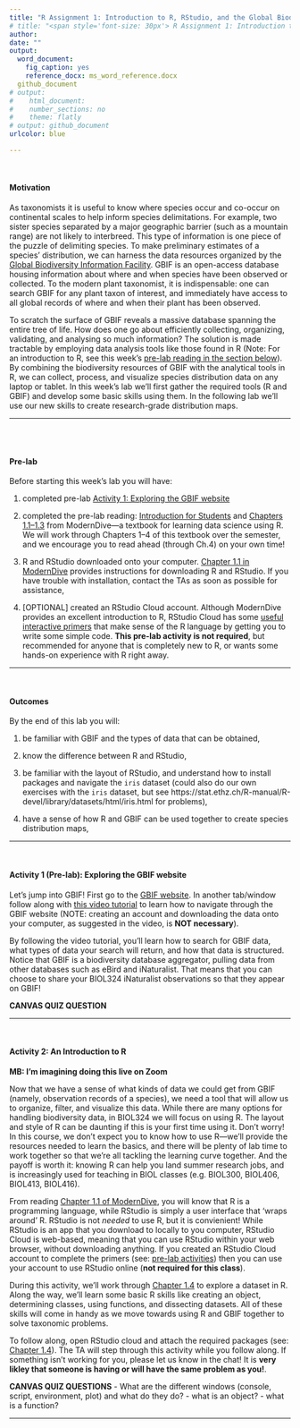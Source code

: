 ```yaml
---
title: "R Assignment 1: Introduction to R, RStudio, and the Global Biodiversity Information Facility (GBIF)"
# title: "<span style='font-size: 30px'> R Assignment 1: Introduction to R, RStudio, and the Global Biodiversity Information Facility (GBIF) </style>"
author: 
date: ""
output:
  word_document:
    fig_caption: yes
    reference_docx: ms_word_reference.docx
  github_document
# output:
#    html_document:
#    number_sections: no
#    theme: flatly
# output: github_document
urlcolor: blue

---
```


&nbsp;
&nbsp;

#### Motivation {#motivation}

As taxonomists it is useful to know where species occur and co-occur on continental scales to help inform species delimitations. For example, two sister species separated by a major geographic barrier (such as a mountain range) are not likely to interbreed. This type of information is one piece of the puzzle of delimiting species. To make preliminary estimates of a species' distribution, we can harness the data resources organized by the [Global Biodiversity Information Facility](https://www.gbif.org/what-is-gbif). GBIF is an open-access database housing information about where and when species have been observed or collected. To the modern plant taxonomist, it is indispensable: one can search GBIF for any plant taxon of interest, and immediately have access to all global records of where and when their plant has been observed. 

To scratch the surface of GBIF reveals a massive database spanning the entire tree of life. How does one go about efficiently collecting, organizing, validating, and analysing so much information? The solution is made tractable by employing data analysis tools like those found in R (Note: For an introduction to R, see this week's [pre-lab reading in the section below](#prelab)).  By combining the biodiversity resources of GBIF with the analytical tools in R, we can collect, process, and visualize species distribution data on any laptop or tablet. In this week's lab we'll first gather the required tools (R and GBIF) and develop some basic skills using them. In the following lab we'll use our new skills to create research-grade distribution maps. 

--- 

<br>
<br>

#### Pre-lab {#prelab}

Before starting this week's lab you will have: &nbsp;

1. completed pre-lab [Activity 1: Exploring the GBIF website](#A1) &nbsp;

2. completed the pre-lab reading: [Introduction for Students](https://moderndive.com/preface.html#introduction-for-students) and [Chapters 1.1&ndash;1.3](https://moderndive.com/1-getting-started.html) from ModernDive&mdash;a textbook for learning data science using R. We will work through Chapters 1&ndash;4 of this textbook over the semester, and we encourage you to read ahead (through Ch.4) on your own time! &nbsp;

3. R and RStudio downloaded onto your computer. [Chapter 1.1 in ModernDive](https://moderndive.netlify.app/1-getting-started.html) provides instructions for downloading R and RStudio. If you have trouble with installation, contact the TAs as soon as possible for assistance, &nbsp;

4. [OPTIONAL] created an RStudio Cloud account. Although ModernDive provides an excellent introduction to R, RStudio Cloud has some [useful interactive primers](https://rstudio.cloud/learn/primers/) that make sense of the R language by getting you to write some simple code. **This pre-lab activity is not required**, but recommended for anyone that is completely new to R, or wants some hands-on experience with R right away. 

--- 

&nbsp;
&nbsp;

#### Outcomes {#outcomes}

By the end of this lab you will: &nbsp;

1. be familiar with GBIF and the types of data that can be obtained, &nbsp;

2. know the difference between R and RStudio, &nbsp;

3. be familiar with the layout of RStudio, and understand how to install packages and navigate the `iris` dataset (could also do our own exercises with the `iris` dataset, but see https://stat.ethz.ch/R-manual/R-devel/library/datasets/html/iris.html for problems), &nbsp;

4. have a sense of how R and GBIF can be used together to create species distribution maps, &nbsp;


--- 

&nbsp;
&nbsp;

#### Activity 1 (Pre-lab): Exploring the GBIF website {#A1}

Let's jump into GBIF! First go to the [GBIF website](https://www.gbif.org). In another tab/window follow along with [this video tutorial](https://www.youtube.com/watch?v=40yPnJdeM_A&t=3s) to learn how to navigate through the GBIF website (NOTE: creating an account and downloading the data onto your computer, as suggested in the video, is **NOT necessary**).

By following the video tutorial, you'll learn how to search for GBIF data, what types of data your search will return, and how that data is structured. Notice that GBIF is a biodiversity database aggregator, pulling data from other databases such as eBird and iNaturalist. That means that you can choose to share your BIOL324 iNaturalist observations so that they appear on GBIF! 

**CANVAS QUIZ QUESTION**

--- 

&nbsp;
&nbsp;

#### Activity 2: An Introduction to R {#A2}


**MB: I'm imagining doing this live on Zoom**

Now that we have a sense of what kinds of data we could get from GBIF (namely, observation records of a species), we need a tool that will allow us to organize, filter, and visualize this data. While there are many options for handling biodiversity data, in BIOL324 we will focus on using R. The layout and style of R can be daunting if this is your first time using it. Don't worry! In this course, we don't expect you to know how to use R&mdash;we'll provide the resources needed to learn the basics, and there will be plenty of lab time to work together so that we're all tackling the learning curve together. And the payoff is worth it: knowing R can help you land summer research jobs, and is increasingly used for teaching in BIOL classes (e.g. BIOL300, BIOL406, BIOL413, BIOL416). 

From reading [Chapter 1.1 of ModernDive](https://moderndive.netlify.app/1-getting-started.html), you will know that R is a programming language, while RStudio is simply a user interface that 'wraps around' R. RStudio is not _needed_ to use R, but it is convienient! While RStudio is an app that you download to locally to you computer, RStudio Cloud is web-based, meaning that you can use RStudio within your web browser, without downloading anything. If you created an RStudio Cloud account to complete the primers (see: [pre-lab activities](#prelab)) then you can use your account to use RStudio online (**not required for this class**). 

During this activity, we'll work through [Chapter 1.4](https://moderndive.com/1-getting-started.html) to explore a dataset in R. Along the way, we'll learn some basic R skills like creating an object, determining classes, using functions, and dissecting datasets. All of these skills will come in handy as we move towards using R and GBIF together to solve taxonomic problems. 

To follow along, open RStudio cloud and attach the required packages (see: [Chapter 1.4](https://moderndive.com/1-getting-started.html)). The TA will step through this activity while you follow along. If something isn't working for you, please let us know in the chat! It is **very likley that someone is having or will have the same problem as you!**. 



**CANVAS QUIZ QUESTIONS** 
- What are the different windows (console, script, environment, plot) and what do they do?
- what is an object?
- what is a function? 

--- 

&nbsp;
&nbsp;
